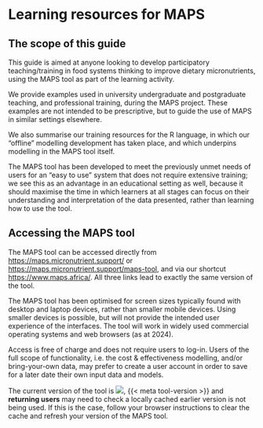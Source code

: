 # Learning resources for MAPS

## The scope of this guide

This guide is aimed at anyone looking to develop participatory teaching/training in food systems thinking to improve dietary micronutrients, using the MAPS tool as part of the learning activity.

We provide examples used in university undergraduate and postgraduate teaching, and professional training, during the MAPS project. These examples are not intended to be prescriptive, but to guide the use of MAPS in similar settings elsewhere.

We also summarise our training resources for the R language, in which our “offline” modelling development has taken place, and which underpins modelling in the MAPS tool itself.

The MAPS tool has been developed to meet the previously unmet needs of users for an “easy to use” system that does not require extensive training; we see this as an advantage in an educational setting as well, because it should maximise the time in which learners at all stages can focus on their understanding and interpretation of the data presented, rather than learning how to use the tool.

## Accessing the MAPS tool

The MAPS tool can be accessed directly from <https://maps.micronutrient.support/> or <https://maps.micronutrient.support/maps-tool>, and via our shortcut <https://www.maps.africa/>. All three links lead to exactly the same version of the tool.

The MAPS tool has been optimised for screen sizes typically found with desktop and laptop devices, rather than smaller mobile devices. Using smaller devices is possible, but will not provide the intended user experience of the interfaces. The tool will work in widely used commercial operating systems and web browsers (as at 2024).

Access is free of charge and does not require users to log-in. Users of the full scope of functionality, i.e. the cost & effectiveness modelling, and/or bring-your-own data, may prefer to create a user account in order to save for a later date their own input data and models.

::: callout-note
The current version of the tool is ![](images/WiP_purplespanner.svg),  {{< meta tool-version >}} and **returning users** may need to check a locally cached earlier version is not being used. If this is the case, follow your browser instructions to clear the cache and refresh your version of the MAPS tool.
:::
